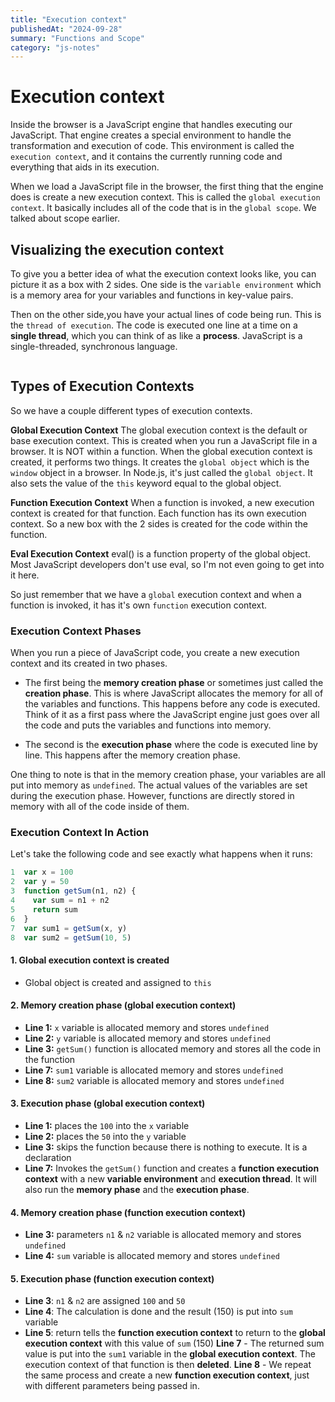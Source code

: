 ```yaml
---
title: "Execution context"
publishedAt: "2024-09-28"
summary: "Functions and Scope"
category: "js-notes"
---
```

# Execution context

Inside the browser is a JavaScript engine that handles executing our JavaScript. That engine creates a special environment to handle the transformation and execution of code. This environment is called the `execution context`, and it contains the currently running code and everything that aids in its execution.

When we load a JavaScript file in the browser, the first thing that the engine does is create a new execution context. This is called the `global execution context`. It basically includes all of the code that is in the `global scope`. We talked about scope earlier.

## Visualizing the execution context

To give you a better idea of what the execution context looks like, you can picture it as a box with 2 sides. One side is the `variable environment` which is a memory area for your variables and functions in key-value pairs.

Then on the other side,you have your actual lines of code being run. This is the `thread of execution`. The code is executed one line at a time on a **single thread**, which you can think of as like a **process**. JavaScript is a single-threaded, synchronous language.

<img src="/images/execution-context.png" alt="" />

## Types of Execution Contexts

So we have a couple different types of execution contexts.

**Global Execution Context**
The global execution context is the default or base execution context. This is created when you run a JavaScript file in a browser. It is NOT within a function. When the global execution context is created, it performs two things. It creates the `global object` which is the `window` object in a browser. In Node.js, it's just called the `global object`. It also sets the value of the `this` keyword equal to the global object.

**Function Execution Context**
When a function is invoked, a new execution context is created for that function. Each function has its own execution context. So a new box with the 2 sides is created for the code within the function.

**Eval Execution Context**
eval() is a function property of the global object. Most JavaScript developers don't use eval, so I'm not even going to get into it here.

So just remember that we have a `global` execution context and when a function is invoked, it has it's own `function` execution context.

### Execution Context Phases

When you run a piece of JavaScript code, you create a new execution context and its created in two phases.

- The first being the **memory creation phase** or sometimes just called the **creation phase**. This is where JavaScript allocates the memory for all of the variables and functions. This happens before any code is executed. Think of it as a first pass where the JavaScript engine just goes over all the code and puts the variables and functions into memory.

- The second is the **execution phase** where the code is executed line by line. This happens after the memory creation phase.

One thing to note is that in the memory creation phase, your variables are all put into memory as `undefined`. The actual values of the variables are set during the execution phase. However, functions are directly stored in memory with all of the code inside of them.

### Execution Context In Action

Let's take the following code and see exactly what happens when it runs:

```JavaScript
1  var x = 100
2  var y = 50
3  function getSum(n1, n2) {
4    var sum = n1 + n2
5    return sum
6  }
7  var sum1 = getSum(x, y)
8  var sum2 = getSum(10, 5)
```

#### 1. Global execution context is created

- Global object is created and assigned to `this`

#### 2. Memory creation phase (global execution context)

- **Line 1:** `x` variable is allocated memory and stores `undefined`
- **Line 2:** `y` variable is allocated memory and stores `undefined`
- **Line 3:** `getSum()` function is allocated memory and stores all the code in the function
- **Line 7:** `sum1` variable is allocated memory and stores `undefined`
- **Line 8:** `sum2` variable is allocated memory and stores `undefined`

#### 3. Execution phase (global execution context)

- **Line 1:** places the `100` into the `x` variable
- **Line 2:** places the `50` into the `y` variable
- **Line 3:** skips the function because there is nothing to execute. It is a declaration
- **Line 7:** Invokes the `getSum()` function and creates a **function execution context** with a new **variable environment** and **execution thread**. It will also run the **memory phase** and the **execution phase**.

#### 4. Memory creation phase (function execution context)

- **Line 3:** parameters `n1` & `n2` variable is allocated memory and stores `undefined`
- **Line 4:** `sum` variable is allocated memory and stores `undefined`

#### 5. Execution phase (function execution context)

- **Line 3**: `n1` & `n2` are assigned `100` and `50`
- **Line 4**: The calculation is done and the result (150) is put into `sum` variable
- **Line 5**: return tells the **function execution context** to return to the **global execution context** with this value of `sum` (150)
  **Line 7** - The returned sum value is put into the `sum1` variable in the **global execution context**. The execution context of that function is then **deleted**.
  **Line 8** - We repeat the same process and create a new **function execution context**, just with different parameters being passed in.
